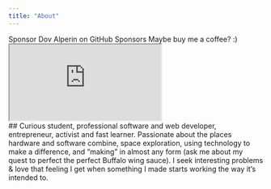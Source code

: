 ```yaml
---
title: "About"
---
```



<Split>
    <div>
        <RoundedImage className="mx-auto" path="/static/headshot.png" />
        <div className="flex-col w-4/5 mx-auto">
            <span className="flex-1 font-bold m-0 text-center">
                Sponsor Dov Alperin on GitHub Sponsors
            </span>
            <span className="flex-1 m-0 text-center">
                Maybe buy me a coffee? :)
            </span>
            <iframe
                src="https://github.com/sponsors/DAlperin/button"
                title="Sponsor DAlperin"
                className="flex-1 max-w-full mt-1 max-h-10"
            ></iframe>
        </div>
    </div>
    ## Curious student, professional software and web developer, entrepreneur, activist
    and fast learner. Passionate about the places hardware and software combine,
    space exploration, using technology to make a difference, and “making” in almost
    any form (ask me about my quest to perfect the perfect Buffalo wing sauce). I
    seek interesting problems & love that feeling I get when something I made starts
    working the way it’s intended to.
</Split>
